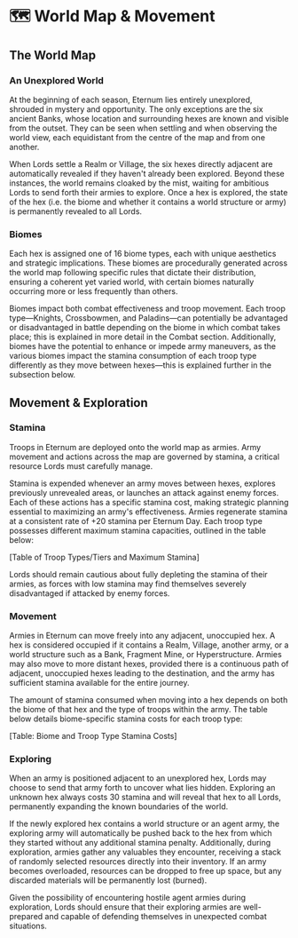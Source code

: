 # 🗺️ World Map & Movement

## The World Map

### An Unexplored World

At the beginning of each season, Eternum lies entirely unexplored, shrouded in mystery and opportunity. The only
exceptions are the six ancient Banks, whose location and surrounding hexes are known and visible from the outset. They
can be seen when settling and when observing the world view, each equidistant from the centre of the map and from one
another.

When Lords settle a Realm or Village, the six hexes directly adjacent are automatically revealed if they haven't already
been explored. Beyond these instances, the world remains cloaked by the mist, waiting for ambitious Lords to send forth
their armies to explore. Once a hex is explored, the state of the hex (i.e. the biome and whether it contains a world
structure or army) is permanently revealed to all Lords.

### Biomes

Each hex is assigned one of 16 biome types, each with unique aesthetics and strategic implications. These biomes are
procedurally generated across the world map following specific rules that dictate their distribution, ensuring a
coherent yet varied world, with certain biomes naturally occurring more or less frequently than others.

Biomes impact both combat effectiveness and troop movement. Each troop type—Knights, Crossbowmen, and Paladins—can
potentially be advantaged or disadvantaged in battle depending on the biome in which combat takes place; this is
explained in more detail in the Combat section. Additionally, biomes have the potential to enhance or impede army
maneuvers, as the various biomes impact the stamina consumption of each troop type differently as they move between
hexes—this is explained further in the subsection below.

## Movement & Exploration

### Stamina

Troops in Eternum are deployed onto the world map as armies. Army movement and actions across the map are governed by
stamina, a critical resource Lords must carefully manage.

Stamina is expended whenever an army moves between hexes, explores previously unrevealed areas, or launches an attack
against enemy forces. Each of these actions has a specific stamina cost, making strategic planning essential to
maximizing an army's effectiveness. Armies regenerate stamina at a consistent rate of +20 stamina per Eternum Day. Each
troop type possesses different maximum stamina capacities, outlined in the table below:

[Table of Troop Types/Tiers and Maximum Stamina]

Lords should remain cautious about fully depleting the stamina of their armies, as forces with low stamina may find
themselves severely disadvantaged if attacked by enemy forces.

### Movement

Armies in Eternum can move freely into any adjacent, unoccupied hex. A hex is considered occupied if it contains a
Realm, Village, another army, or a world structure such as a Bank, Fragment Mine, or Hyperstructure. Armies may also
move to more distant hexes, provided there is a continuous path of adjacent, unoccupied hexes leading to the
destination, and the army has sufficient stamina available for the entire journey.

The amount of stamina consumed when moving into a hex depends on both the biome of that hex and the type of troops
within the army. The table below details biome-specific stamina costs for each troop type:

[Table: Biome and Troop Type Stamina Costs]

### Exploring

When an army is positioned adjacent to an unexplored hex, Lords may choose to send that army forth to uncover what lies
hidden. Exploring an unknown hex always costs 30 stamina and will reveal that hex to all Lords, permanently expanding
the known boundaries of the world.

If the newly explored hex contains a world structure or an agent army, the exploring army will automatically be pushed
back to the hex from which they started without any additional stamina penalty. Additionally, during exploration, armies
gather any valuables they encounter, receiving a stack of randomly selected resources directly into their inventory. If
an army becomes overloaded, resources can be dropped to free up space, but any discarded materials will be permanently
lost (burned).

Given the possibility of encountering hostile agent armies during exploration, Lords should ensure that their exploring
armies are well-prepared and capable of defending themselves in unexpected combat situations.
